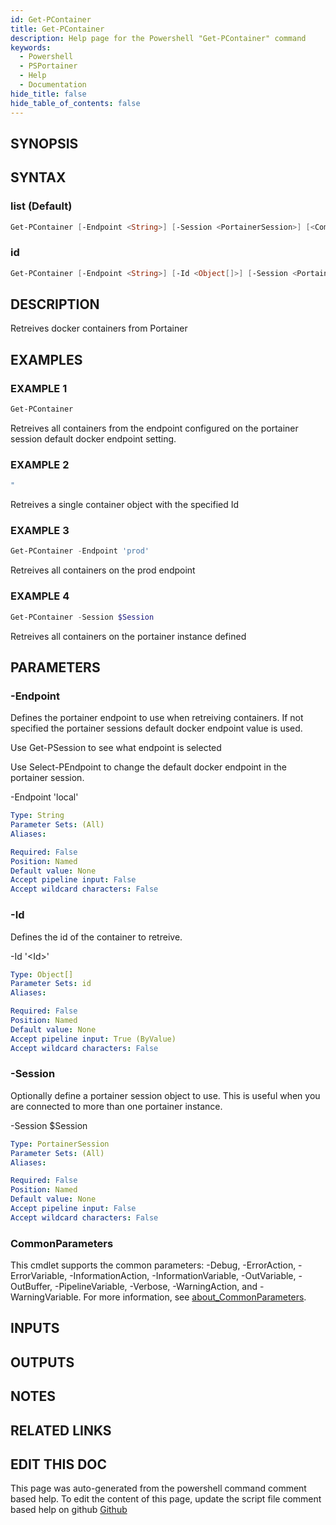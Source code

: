 ```yaml
---
id: Get-PContainer
title: Get-PContainer
description: Help page for the Powershell "Get-PContainer" command
keywords:
  - Powershell
  - PSPortainer
  - Help
  - Documentation
hide_title: false
hide_table_of_contents: false
---
```


## SYNOPSIS

## SYNTAX

### list (Default)

```powershell
Get-PContainer [-Endpoint <String>] [-Session <PortainerSession>] [<CommonParameters>]
```

### id

```powershell
Get-PContainer [-Endpoint <String>] [-Id <Object[]>] [-Session <PortainerSession>] [<CommonParameters>]
```

## DESCRIPTION

Retreives docker containers from Portainer

## EXAMPLES

### EXAMPLE 1

```powershell
Get-PContainer
```

Retreives all containers from the endpoint configured on the portainer session default docker endpoint setting.

### EXAMPLE 2

```powershell
"
```

Retreives a single container object with the specified Id

### EXAMPLE 3

```powershell
Get-PContainer -Endpoint 'prod'
```

Retreives all containers on the prod endpoint

### EXAMPLE 4

```powershell
Get-PContainer -Session $Session
```

Retreives all containers on the portainer instance defined

## PARAMETERS

### -Endpoint

Defines the portainer endpoint to use when retreiving containers.
If not specified the portainer sessions default docker endpoint value is used.

Use Get-PSession to see what endpoint is selected

Use Select-PEndpoint to change the default docker endpoint in the portainer session.

-Endpoint 'local'

```yaml
Type: String
Parameter Sets: (All)
Aliases:

Required: False
Position: Named
Default value: None
Accept pipeline input: False
Accept wildcard characters: False
```

### -Id

Defines the id of the container to retreive.

-Id '\<Id\>'

```yaml
Type: Object[]
Parameter Sets: id
Aliases:

Required: False
Position: Named
Default value: None
Accept pipeline input: True (ByValue)
Accept wildcard characters: False
```

### -Session

Optionally define a portainer session object to use.
This is useful when you are connected to more than one portainer instance.

-Session $Session

```yaml
Type: PortainerSession
Parameter Sets: (All)
Aliases:

Required: False
Position: Named
Default value: None
Accept pipeline input: False
Accept wildcard characters: False
```

### CommonParameters

This cmdlet supports the common parameters: -Debug, -ErrorAction, -ErrorVariable, -InformationAction, -InformationVariable, -OutVariable, -OutBuffer, -PipelineVariable, -Verbose, -WarningAction, and -WarningVariable. For more information, see [about_CommonParameters](http://go.microsoft.com/fwlink/?LinkID=113216).

## INPUTS

## OUTPUTS

## NOTES

## RELATED LINKS

## EDIT THIS DOC 

This page was auto-generated from the powershell command comment based help. To edit the content of this page, update the script file comment based help on github [Github](https://github.com/hanpq/PSPortainer)
